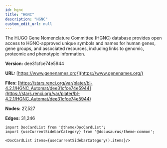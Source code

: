 ```yaml
---
id: hgnc
title: "HGNC"
description: "HGNC"
custom_edit_url: null
---
```





The HUGO Gene Nomenclature Committee (HGNC) database provides open access to HGNC-approved unique symbols and names for human genes, gene groups, and associated resources, including links to genomic, proteomic and phenotypic information.

**Version:** dee31cfce74e5944

**URL:** [https://www.genenames.org/](https://www.genenames.org/)

**Files:** [https://stars.renci.org/var/plater/bl-4.2.1/HGNC_Automat/dee31cfce74e5944](https://stars.renci.org/var/plater/bl-4.2.1/HGNC_Automat/dee31cfce74e5944)

**Nodes:** 27,527

**Edges:** 31,246





```mdx-code-block
import DocCardList from '@theme/DocCardList';
import {useCurrentSidebarCategory} from '@docusaurus/theme-common';

<DocCardList items={useCurrentSidebarCategory().items}/>
```
      
